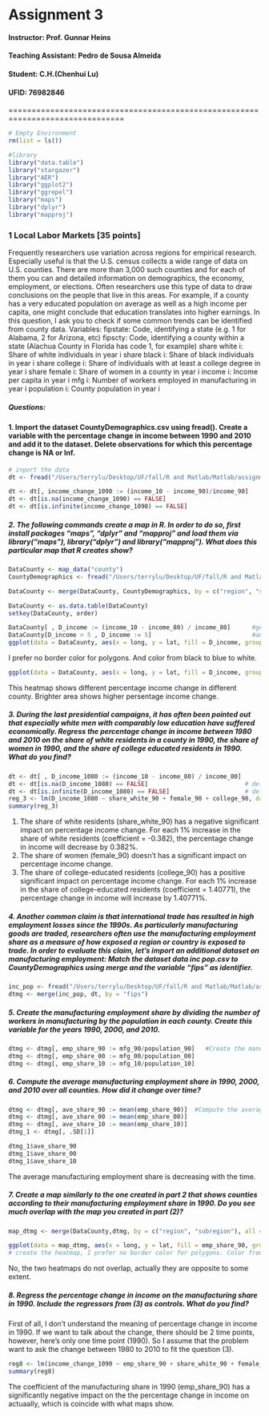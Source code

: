 # Assignment  3

#### **Instructor: Prof. Gunnar Heins**

#### **Teaching Assistant: Pedro de Sousa Almeida**

#### Student:    C.H.(Chenhui Lu)

#### UFID:       76982846

===============================================================================
```r
# Empty Environment
rm(list = ls()) 
```

```r
#library
library("data.table")
library("stargazer")
library("AER")
library("ggplot2")
library("ggrepel")
library("maps")
library("dplyr")
library("mapproj")
```

### **1 Local Labor Markets [35 points]**
Frequently researchers use variation across regions for empirical research. Especially useful
is that the U.S. census collects a wide range of data on U.S. counties. There are more than
3,000 such counties and for each of them you can and detailed information on demographics,
the economy, employment, or elections.
Often researchers use this type of data to draw conclusions on the people that live in this
areas. For example, if a county has a very educated population on average as well as a high
income per capita, one might conclude that education translates into higher earnings. In
this question, I ask you to check if some common trends can be identified from county data.
Variables:
fipstate: Code, identifying a state (e.g. 1 for Alabama, 2 for Arizona, etc)
fipscty: Code, identifying a county within a state (Alachua County in Florida has code 1,
for example)
share white i: Share of white individuals in year i
share black i: Share of black individuals in year i
share college i: Share of individuals with at least a college degree in year i
share female i: Share of women in a county in year i
income i: Income per capita in year i
mfg i: Number of workers employed in manufacturing in year i
population i: County population in year i

##### **Questions:**
#### 1. Import the dataset CountyDemographics.csv using fread(). Create a variable with the percentage change in income between 1990 and 2010 and add it to the dataset. Delete observations for which this percentage change is NA or Inf.
```r
# inport the data
dt <- fread("/Users/terrylu/Desktop/UF/fall/R and Matlab/Matlab/assignment/Problem Set 5/CountyDemographics.csv")

dt <- dt[, income_change_1090 := (income_10 - income_90)/income_90]    #create the income change percentage
dt <- dt[is.na(income_change_1090) == FALSE]                           # delete the observations with income_change of N/A
dt <- dt[is.infinite(income_change_1090) == FALSE]                     # delete the observations with income_change of Inf
```

##### 2. The following commands create a map in R. In order to do so, first install packages "maps", "dplyr" and "mapproj" and load them via library("maps"), library("dplyr") and library("mapproj"). What does this particular map that R creates show?

```r
DataCounty <- map_data("county")
CountyDemographics <- fread("/Users/terrylu/Desktop/UF/fall/R and Matlab/Matlab/assignment/Problem Set 5/CountyDemographics.csv")

DataCounty <- merge(DataCounty, CountyDemographics, by = c("region", "subregion"), all = F)   #merge datasets by "region", "subregion"

DataCounty <- as.data.table(DataCounty)
setkey(DataCounty, order)

DataCounty[ , D_income := (income_10 - income_80) / income_80]      #generate the percentage income change between 1910 and 1980
DataCounty[D_income > 5 , D_income := 5]                            #any value of D_income bigger 5, changes to 5
ggplot(data = DataCounty, aes(x = long, y = lat, fill = D_income, group = group)) + geom_polygon(colour="black")                               #crate the map by D_change.
```

I prefer no border color for polygons. And color from black to blue to white. 
```r
ggplot(data = DataCounty, aes(x = long, y = lat, fill = D_income, group = group)) + geom_polygon() + scale_fill_gradientn(colors = c("#000033", "#041f4b", "#08306b", "#08519c", "#2171b5", "#4292c6", "#6baed6", "#9ecae1", "#c6dbef", "#deebf7"))
```
This heatmap shows different percentage income change in different county. Brighter area shows higher persentage income change.

##### 3. During the last presidential campaigns, it has often been pointed out that especially white men with comparably low education have suffered economically. Regress the percentage change in income between 1980 and 2010 on the share of white residents in a county in 1990, the share of women in 1990, and the share of college educated residents in 1990. What do you find?
```r
dt <- dt[ , D_income_1080 := (income_10 - income_80) / income_80]      #generate the percentage income change between 1910 and 1980
dt <- dt[is.na(D_income_1080) == FALSE]                           # delete the observations with income_change of N/A
dt <- dt[is.infinite(D_income_1080) == FALSE]                     # delete the observations with income_change of Inf
reg_3 <- lm(D_income_1080 ~ share_white_90 + female_90 + college_90, data = dt)    #regession
summary(reg_3)
```
1. The share of white residents (share_white_90) has a negative significant impact on percentage income change. For each 1%  increase in the share of white residents (coefficient = -0.382), the percentage change in income will decrease by 0.382%. 
2. The share of women (female_90) doesn't has a significant impact on percentage income change. 
3. The share of college-educated residents (college_90) has a positive significant impact on percentage income change. For each 1% increase in the share of college-educated residents (coefficient = 1.40771), the percentage change in income will increase by 1.40771%.  

##### 4. Another common claim is that international trade has resulted in high employment losses since the 1990s. As particularly manufacturing goods are traded, researchers often use the manufacturing employment share as a measure of how exposed a region or country is exposed to trade. In order to evaluate this claim, let's import an additional dataset on manufacturing employment: Match the dataset data inc pop.csv to CountyDemographics using merge and the variable "fips" as identifier.
```r
inc_pop <- fread("/Users/terrylu/Desktop/UF/fall/R and Matlab/Matlab/assignment/Problem Set 5/data_inc_pop.csv")
dtmg <- merge(inc_pop, dt, by = "fips")
```

##### 5. Create the manufacturing employment share by dividing the number of workers in manufacturing by the population in each county. Create this variable for the years 1990, 2000, and 2010.
```r
dtmg <- dtmg[, emp_share_90 := mfg_90/population_90]   #Create the manufacturing employment share
dtmg <- dtmg[, emp_share_00 := mfg_00/population_00]
dtmg <- dtmg[, emp_share_10 := mfg_10/population_10]
```

##### 6. Compute the average manufacturing employment share in 1990, 2000, and 2010 over all counties. How did it change over time?
```r
dtmg <- dtmg[, ave_share_90 := mean(emp_share_90)]  #Compute the average manufacturing employment share
dtmg <- dtmg[, ave_share_00 := mean(emp_share_00)] 
dtmg <- dtmg[, ave_share_10 := mean(emp_share_10)] 
dtmg_1 <- dtmg[, .SD[1]]

dtmg_1$ave_share_90
dtmg_1$ave_share_00
dtmg_1$ave_share_10
```
The average manufacturing employment share is decreasing with the time.

##### 7. Create a map similarly to the one created in part 2 that shows counties according to their manufacturing employment share in 1990. Do you see much overlap with the map you created in part (2)?
```r
map_dtmg <- merge(DataCounty,dtmg, by = c("region", "subregion"), all = F)   #merge datasets by "region", "subregion"

ggplot(data = map_dtmg, aes(x = long, y = lat, fill = emp_share_90, group = group)) + geom_polygon() + scale_fill_gradientn(colors = c("#08306b", "#08519c", "#2171b5", "#4292c6", "#6baed6", "#9ecae1", "#c6dbef", "#deebf7","#f7fbff"))
# create the heatmap, I prefer no border color for polygons. Color from black to blue to white.
```
No, the two heatmaps do not overlap, actually they are opposite to some extent.

##### 8. Regress the percentage change in income on the manufacturing share in 1990. Include the regressors from (3) as controls. What do you find?

First of all, I don't understand the meaning of percentage change in income in 1990. If we want to talk about the change, there should be 2 time points, however, here's only one time point (1990).
So I assume that the problem want to ask the change between 1980 to 2010 to fit the question (3).
```r
reg8 <- lm(income_change_1090 ~ emp_share_90 + share_white_90 + female_90 + college_90, data = dtmg)
summary(reg8)
```
The coefficient of the manufacturing share in 1990 (emp_share_90) has a significantly negative impact on the the percentage change in income on actuaally, which is coincide with what maps show.




